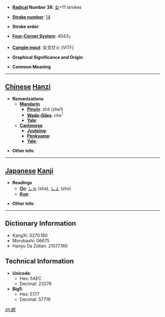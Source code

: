 * '''[[Wiktionary:Chinese radical index| Radical]] Number 38''': [[Wiktionary:Chinese radical index 女|女]]+11 strokes

* '''[[Wiktionary:Chinese total strokes index|Stroke number]]''': [[Wiktionary:Chinese total strokes index 14|14]]

* '''Stroke order''': 

* '''[[Wiktionary:Chinese four corner index|Four-Corner System]]''': 4043<sub>7</sub>

* '''[[Wiktionary:Chinese Cangjie index|Cangjie input]]''': 女戈廿火 (VITF)

* '''Graphical Significance and Origin''': 

* '''Common Meaning'''

----

== [[Chinese]] [[Hanzi]] ==

* '''Romanizations'''
** '''[[Mandarin]]'''
*** '''[[Pinyin]]''': zhē (zhe1)
*** '''[[Wade-Giles]]''': che<sup>1</sup>
*** '''[[Yale]]''': 
** '''[[Cantonese]]'''
*** '''[[Jyutping]]''':
*** '''[[Penkyamp]]''': 
*** '''[[Yale]]''': 

* '''Other info''': 

----

== [[Japanese]] [[Kanji]] ==

* '''Readings'''
** '''[[On]]''': [[しゃ]] (sha), [[しょ]] (sho)
** '''[[Kun]]''': 

* '''Other info''':  

----

== Dictionary Information ==

* KangXi: 0270.180
* Morobashi: 06675
* Hanyu Da Zidian: 21077.160

== Technical Information ==

* '''Unicode''':
** Hex: 5AEC
** Decimal: 23276
* '''Big5''':
** Hex: E177
** Decimal: 57719

[[zh:嫬]]